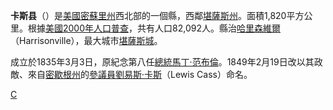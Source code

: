 {{noteTA
|T=zh-hans:卡斯县 (密苏里州);zh-hk:卡斯縣 (密蘇里州);zh-tw:卡斯郡 (密蘇里州);
|1=zh-hans:县;zh-hk:縣;zh-tw:郡;
}}

{{Otheruses|卡斯縣|subject=美國密蘇里州的一個縣|other=同名的縣}}
<!--[[File:Map_of_Missouri_highlighting_Cass_County.svg|250px]]-->
{{Infobox U.S. County|
 |county  = 卡斯縣
 |state = 密蘇里州
 |en county  = Cass County
 |en state = Missouri
 |seal = 
 |founded year = 1835
 |seat wl = Harrisonville 
 |area = 1,820 [[km²|km²]] (703 [[square_mile|mi²]])
 |area land  =  1,810 km² (699 mi²) 
 |area water = 10 km² (4 mi²)
 |area percentage = 0.52% 
 |census yr = 2000
 |pop = 82,092
 |density = 45
 |web = www.casscounty.com
|}}
'''卡斯县'''（{{lang-en|Cass County}}）是[[美國|美國]][[密蘇里州|密蘇里州]]西北部的一個縣，西鄰[[堪薩斯州|堪薩斯州]]。面積1,820平方公里。根據[[美國2000年人口普查|美國2000年人口普查]]，共有人口82,092人。縣治[[哈里森維爾|哈里森維爾]]（Harrisonville），最大城市[[堪薩斯城_(密蘇里州)|堪薩斯城]]。

成立於1835年3月3日，原紀念第八任[[美國總統|總統]][[馬丁·范布倫|馬丁·范布倫]]。1849年2月19日改以其政敵、來自[[密歇根州|密歇根州]]的[[美國參議院|參議員]][[劉易斯·卡斯|劉易斯·卡斯]]（Lewis Cass）命名。

[[Category:密苏里州行政区划|C]]